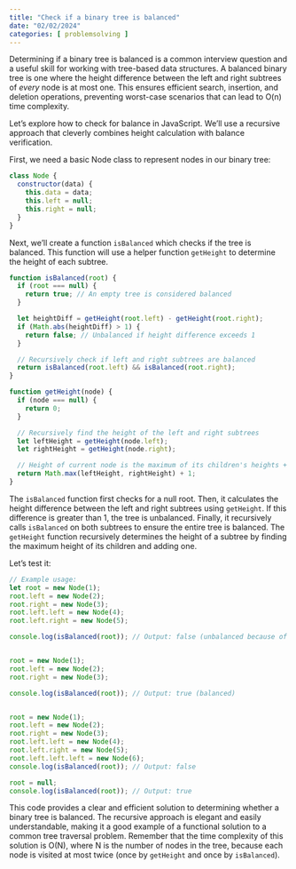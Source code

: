 ```yaml
---
title: "Check if a binary tree is balanced"
date: "02/02/2024"
categories: [ problemsolving ]
---
```


Determining if a binary tree is balanced is a common interview question and a useful skill for working with tree-based data structures.  A balanced binary tree is one where the height difference between the left and right subtrees of *every* node is at most one.  This ensures efficient search, insertion, and deletion operations, preventing worst-case scenarios that can lead to O(n) time complexity.

Let's explore how to check for balance in JavaScript. We'll use a recursive approach that cleverly combines height calculation with balance verification.

First, we need a basic Node class to represent nodes in our binary tree:

```javascript
class Node {
  constructor(data) {
    this.data = data;
    this.left = null;
    this.right = null;
  }
}
```

Next, we'll create a function `isBalanced` which checks if the tree is balanced. This function will use a helper function `getHeight` to determine the height of each subtree.

```javascript
function isBalanced(root) {
  if (root === null) {
    return true; // An empty tree is considered balanced
  }

  let heightDiff = getHeight(root.left) - getHeight(root.right);
  if (Math.abs(heightDiff) > 1) {
    return false; // Unbalanced if height difference exceeds 1
  }

  // Recursively check if left and right subtrees are balanced
  return isBalanced(root.left) && isBalanced(root.right);
}

function getHeight(node) {
  if (node === null) {
    return 0;
  }

  // Recursively find the height of the left and right subtrees
  let leftHeight = getHeight(node.left);
  let rightHeight = getHeight(node.right);

  // Height of current node is the maximum of its children's heights + 1
  return Math.max(leftHeight, rightHeight) + 1;
}
```

The `isBalanced` function first checks for a null root.  Then, it calculates the height difference between the left and right subtrees using `getHeight`. If this difference is greater than 1, the tree is unbalanced. Finally, it recursively calls `isBalanced` on both subtrees to ensure the entire tree is balanced.  The `getHeight` function recursively determines the height of a subtree by finding the maximum height of its children and adding one.

Let's test it:


```javascript
// Example usage:
let root = new Node(1);
root.left = new Node(2);
root.right = new Node(3);
root.left.left = new Node(4);
root.left.right = new Node(5);

console.log(isBalanced(root)); // Output: false (unbalanced because of the left subtree)


root = new Node(1);
root.left = new Node(2);
root.right = new Node(3);

console.log(isBalanced(root)); // Output: true (balanced)


root = new Node(1);
root.left = new Node(2);
root.right = new Node(3);
root.left.left = new Node(4);
root.left.right = new Node(5);
root.left.left.left = new Node(6);
console.log(isBalanced(root)); // Output: false

root = null;
console.log(isBalanced(root)); // Output: true
```

This code provides a clear and efficient solution to determining whether a binary tree is balanced.  The recursive approach is elegant and easily understandable, making it a good example of a functional solution to a common tree traversal problem.  Remember that the time complexity of this solution is O(N), where N is the number of nodes in the tree, because each node is visited at most twice (once by `getHeight` and once by `isBalanced`).

